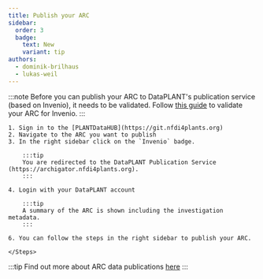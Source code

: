 ```yaml
---
title: Publish your ARC
sidebar:
  order: 3
  badge:
    text: New
    variant: tip
authors:
  - dominik-brilhaus
  - lukas-weil
---
```



:::note
Before you can publish your ARC to DataPLANT's publication service (based on Invenio), it needs to be validated. Follow [this guide](/nfdi4plants.knowledgebase/guides/validate-arc) to validate your ARC for Invenio. 
:::


<Card icon="gitlab" title="PLANTDataHUB">
    <Steps>

    1. Sign in to the [PLANTDataHUB](https://git.nfdi4plants.org)
    2. Navigate to the ARC you want to publish
    3. In the right sidebar click on the `Invenio` badge.

        :::tip
        You are redirected to the DataPLANT Publication Service (https://archigator.nfdi4plants.org).
        :::

    4. Login with your DataPLANT account

        :::tip
        A summary of the ARC is shown including the investigation metadata.
        :::
  
    6. You can follow the steps in the right sidebar to publish your ARC.

    </Steps>
</Card>

:::tip
Find out more about ARC data publications [here](/nfdi4plants.knowledgebase/datahub/data-publications)
:::
